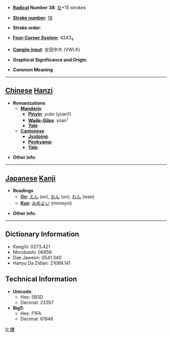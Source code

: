 * '''[[Wiktionary:Chinese radical index| Radical]] Number 38''': [[Wiktionary:Chinese radical index 女|女]]+15 strokes

* '''[[Wiktionary:Chinese total strokes index|Stroke number]]''': [[Wiktionary:Chinese total strokes index 18|18]]

* '''Stroke order''': 

* '''[[Wiktionary:Chinese four corner index|Four-Corner System]]''': 4243<sub>4</sub>

* '''[[Wiktionary:Chinese Cangjie index|Cangjie input]]''': 女田中大 (VWLK)

* '''Graphical Significance and Origin''': 

* '''Common Meaning'''

----

== [[Chinese]] [[Hanzi]] ==

* '''Romanizations'''
** '''[[Mandarin]]'''
*** '''[[Pinyin]]''': yuān (yuan1)
*** '''[[Wade-Giles]]''': yüan<sup>1</sup>
*** '''[[Yale]]''': 
** '''[[Cantonese]]'''
*** '''[[Jyutping]]''':
*** '''[[Penkyamp]]''': 
*** '''[[Yale]]''': 

* '''Other info''': 

----

== [[Japanese]] [[Kanji]] ==

* '''Readings'''
** '''[[On]]''': [[えん]] (en), [[おん]] (on), [[わん]] (wan)
** '''[[Kun]]''': [[みめよい]] (mimeyoi)

* '''Other info''':  

----

== Dictionary Information ==

* KangXi: 0273.421
* Morobashi: 06856
* Dae Jaweon: 0541.340
* Hanyu Da Zidian: 21089.141

== Technical Information ==

* '''Unicode''':
** Hex: 5B3D
** Decimal: 23357
* '''Big5''':
** Hex: F1FA
** Decimal: 61946

[[fr:嬽]]